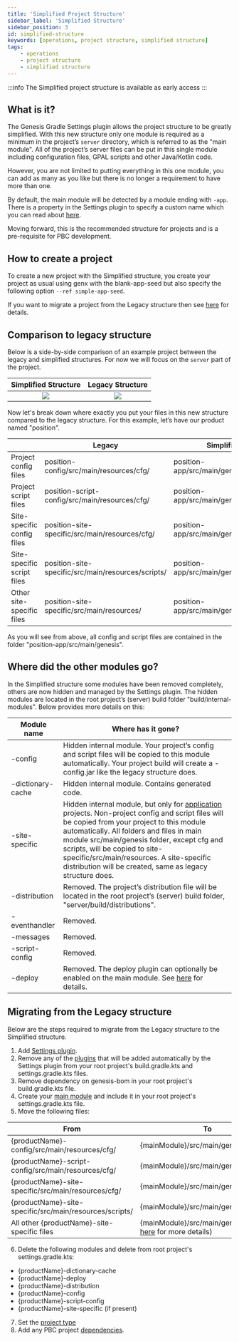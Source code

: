 ```yaml
---
title: 'Simplified Project Structure'
sidebar_label: 'Simplified Structure'
sidebar_position: 3
id: simplified-structure
keywords: [operations, project structure, simplified structure]
tags:
    - operations
    - project structure
    - simplified structure
---
```


:::info
The Simplified project structure is available as early access
:::

## What is it?

The Genesis Gradle Settings plugin allows the project structure to be greatly simplified. With this new structure only one module is required as a minimum in the project’s `server` directory, which is referred to as the "main module". 
All of the project’s server files can be put in this single module including configuration files, GPAL scripts and other Java/Kotlin code. 

However, you are not limited to putting everything in this one module, you can add as many as you like but there is no longer a requirement to have more than one.

By default, the main module will be detected by a module ending with `-app`. There is a property in the Settings plugin to specify a custom name which you can read about [here](../settings-plugin/#main-module-name).

Moving forward, this is the recommended structure for projects and is a pre-requisite for PBC development.

## How to create a project

To create a new project with the Simplified structure, you create your project as usual using genx with the blank-app-seed but also specify the following option `--ref simple-app-seed`.

If you want to migrate a project from the Legacy structure then see [here](#migrating-from-the-legacy-structure) for details.

## Comparison to legacy structure

Below is a side-by-side comparison of an example project between the legacy and simplified structures. For now we will focus on the `server` part of the project.

Simplified Structure           |  Legacy Structure
:-------------------------:|:-------------------------:
![](/img/position-simple-structure.png)  |  ![](/img/position-legacy-structure.png)

Now let's break down where exactly you put your files in this new structure compared to the legacy structure. For this example, let’s have our product named "position".

| | Legacy | Simplified |
| --- | --- | --- |
| Project config files | position-config/src/main/resources/cfg/ | position-app/src/main/genesis/cfg/ |
| Project script files | position-script-config/src/main/resources/cfg/ | position-app/src/main/genesis/scripts/ |
| Site-specific config files | position-site-specific/src/main/resources/cfg/ | position-app/src/main/genesis/cfg/ |
| Site-specific script files | position-site-specific/src/main/resources/scripts/ | position-app/src/main/genesis/scripts/ |
| Other site-specific files | position-site-specific/src/main/resources/ | position-app/src/main/genesis/ |

As you will see from above, all config and script files are contained in the folder "position-app/src/main/genesis".

## Where did the other modules go?

In the Simplified structure some modules have been removed completely, others are now hidden and managed by the Settings plugin.
The hidden modules are located in the root project’s (server) build folder "build/internal-modules".
Below provides more details on this:

| Module name | Where has it gone? |
| --- | --- |
| -config | Hidden internal module. Your project’s config and script files will be copied to this module automatically. Your project build will create a -config.jar like the legacy structure does. |
| -dictionary-cache | Hidden internal module. Contains generated code. |
| -site-specific | Hidden internal module, but only for [application](../settings-plugin/#project-type) projects. Non-project config and script files will be copied from your project to this module automatically. All folders and files in main module src/main/genesis folder, except cfg and scripts, will be copied to site-specific/src/main/resources. A site-specific distribution will be created, same as legacy structure does. |
| -distribution | Removed. The project’s distribution file will be located in the root project’s (server) build folder, "server/build/distributions". |
| -eventhandler | Removed. |
| -messages | Removed. |
| -script-config | Removed. |
| -deploy | Removed. The deploy plugin can optionally be enabled on the main module. See [here](../settings-plugin/#plugins) for details. |

## Migrating from the Legacy structure

Below are the steps required to migrate from the Legacy structure to the Simplified structure.

1. Add [Settings plugin](../settings-plugin/#how-to-enable).
2. Remove any of the [plugins](../settings-plugin/#plugins) that will be added automatically by the Settings plugin from your root project's build.gradle.kts and settings.gradle.kts files.
3. Remove dependency on genesis-bom in your root project's build.gradle.kts file.
4. Create your [main module](../settings-plugin/#main-module-name) and include it in your root project's settings.gradle.kts file.
5. Move the following files:

| From | To |
| --- | --- |
| \{productName\}-config/src/main/resources/cfg/ | \{mainModule\}/src/main/genesis/cfg/ |
| \{productName\}-script-config/src/main/resources/cfg/ | \{mainModule\}/src/main/genesis/scripts/ |
| \{productName\}-site-specific/src/main/resources/cfg/ | \{mainModule\}/src/main/genesis/cfg/ |
| \{productName\}-site-specific/src/main/resources/scripts/ | \{mainModule\}/src/main/genesis/scripts/ |
| All other \{productName\}-site-specific files | \{mainModule\}/src/main/genesis (see [here](#where-did-the-other-modules-go) for more details) |

6. Delete the following modules and delete from root project's settings.gradle.kts:
- \{productName\}-dictionary-cache
- \{productName\}-deploy
- \{productName\}-distribution
- \{productName\}-config
- \{productName\}-script-config
- \{productName\}-site-specific (if present)
7. Set the [project type](../settings-plugin/#project-type)
8. Add any PBC project [dependencies](../settings-plugin/#dependencies).